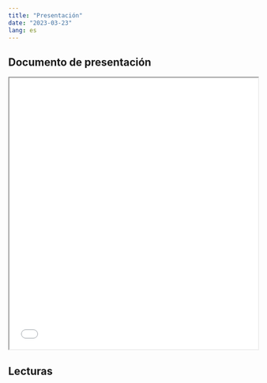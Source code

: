 ```yaml
---
title: "Presentación"
date: "2023-03-23"
lang: es
---
```


## Documento de presentación

<iframe src= 02.pdf height="550" width=100% allowfullscreen="true">

</iframe> 


## Lecturas

